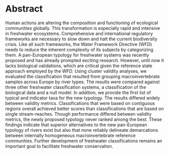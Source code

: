 # Abstract 



<!-- 
        #### ------------------ #####
        #### --- GUIDELINES --- #####
        #### ------------------ #####
        
        ## - Saramäki - ##  
        - SETUP 
                -> CONFRONTATION 
                        -> RESOLUTION 
                                -> EPILOGUE 
        ## -- STOTEN -- ## 
        The purpose of the research, the principal results and major conclusions.
        300 words 
--> 

<!-- SETUP --> 
Human actions are altering the composition and functioning of ecological communities globally. 
This transformation is especially rapid and intensive in freshwater ecosystems. 
Comprehensive and international regulatory frameworks are necessary to slow down and halt the current biodiversity crisis. 
Like all such frameworks, the Water Framework Directive (WFD) needs to reduce the inherent complexity of its subjects by categorizing them. 
A pan-European typology for freshwater systems was recently proposed and has already prompted exciting research.
However, until now it lacks biological validations, which are critical given the reference state approach employed by the WFD.
<!-- CONFRONTATION --> 
Using cluster validity analyses, we evaluated the classification that resulted from grouping macroinvertebrate samples across Europe by river types.
The results were compared against three other freshwater classification systems, a classification of the biological data and a null model. 
In addition, we provide the first list of typical and indicator taxa for the new typology. 
<!-- RESOLUTION --> 
The results differed widely between validity metrics. 
Classifications that were based on contiguous regions overall achieved better scores than classifications that are based on single stream-reaches. 
Though performance differed between validity metrics, the newly proposed typology never ranked among the best. 
<!-- EPILOGIE -->
These findings indicate that superior alternatives to the new pan-European typology of rivers exist but also that none reliably delineate demarcations between internally homogeneous macroinvertebrate reference communities. 
Further development of freshwater classifications remains an important goal to facilitate freshwater conservation.
<!-- 

##### ----- OLD DRAFTS ----- ##### 

To reduce the impact of known stressors and prevent the emergence of new ones, comprehensive international regulatory frameworks are necessary. 
The Water Framework Directive (WFD) aims to achieve this for the European Union.
Despite missing its initial target of elevating all waterbodies to good quality in 2015, it has let to considerable progress in our knowledge of European waterbodies as well as new and improved methods for biomonitoring.
Central to the WFD the division of freshwater systems into types, each with different reference conditions. 
While national states use national typologies for their evaluations, a Pan-European typology of rivers has recently been proposed. 
Here we evaluate whether this typology is a good classifications of aquatic macroinvertebrate communities, compare it with other freshwater typologies, and derive typical and indicator taxa for its types.
To this end, we 
All our analyses indicate, that macroinvertebrate differ between some of the proposed types but large redundancies reamin. 


--> 


